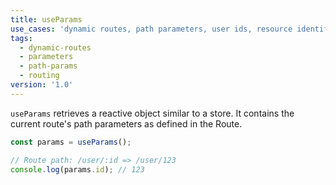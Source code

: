 ```yaml
---
title: useParams
use_cases: 'dynamic routes, path parameters, user ids, resource identifiers'
tags:
  - dynamic-routes
  - parameters
  - path-params
  - routing
version: '1.0'
---
```


`useParams` retrieves a reactive object similar to a store.
It contains the current route's path parameters as defined in the Route.

```js
const params = useParams();

// Route path: /user/:id => /user/123
console.log(params.id); // 123
```
